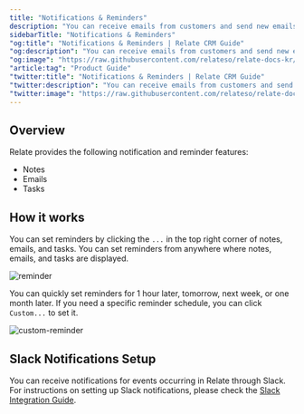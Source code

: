 ```yaml
---
title: "Notifications & Reminders"
description: "You can receive emails from customers and send new emails to customers in Relate."
sidebarTitle: "Notifications & Reminders"
"og:title": "Notifications & Reminders | Relate CRM Guide"
"og:description": "You can receive emails from customers and send new emails to customers in Relate."
"og:image": "https://raw.githubusercontent.com/relateso/relate-docs-kr/main/docs/images/features/notifications.png"
"article:tag": "Product Guide"
"twitter:title": "Notifications & Reminders | Relate CRM Guide"
"twitter:description": "You can receive emails from customers and send new emails to customers in Relate."
"twitter:image": "https://raw.githubusercontent.com/relateso/relate-docs-kr/main/docs/images/features/notifications.png"
---
```


## Overview

Relate provides the following notification and reminder features:

- Notes
- Emails
- Tasks

## How it works
You can set reminders by clicking the `...` in the top right corner of notes, emails, and tasks. You can set reminders from anywhere where notes, emails, and tasks are displayed.

![reminder](/images/features/reminder.png)

You can quickly set reminders for 1 hour later, tomorrow, next week, or one month later. If you need a specific reminder schedule, you can click `Custom...` to set it.

![custom-reminder](/images/features/reminder2.png)

## Slack Notifications Setup

You can receive notifications for events occurring in Relate through Slack. For instructions on setting up Slack notifications, please check the [Slack Integration Guide](/integrations/slack).